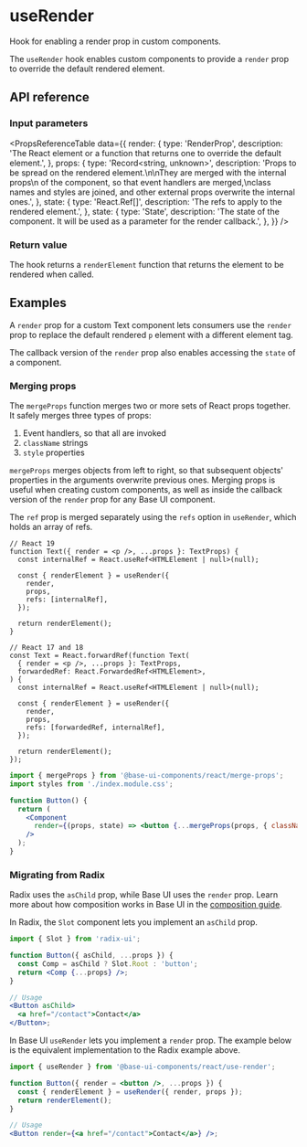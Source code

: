 # useRender

<Subtitle>Hook for enabling a render prop in custom components.</Subtitle>

<Meta name="description" content="Hook for enabling a render prop in custom components." />

The `useRender` hook enables custom components to provide a `render` prop to override the default rendered element.

## API reference

### Input parameters

<PropsReferenceTable
  data={{
    render: {
      type: 'RenderProp<State>',
      description:
        'The React element or a function that returns one to override the default element.',
    },
    props: {
      type: 'Record<string, unknown>',
      description:
        'Props to be spread on the rendered element.\n\nThey are merged with the internal props\n of the component, so that event handlers are merged,\nclass names and styles are joined, and other external props overwrite the internal ones.',
    },
    state: {
      type: 'React.Ref<RenderedElementType>[]',
      description: 'The refs to apply to the rendered element.',
    },
    state: {
      type: 'State',
      description:
        'The state of the component. It will be used as a parameter for the render callback.',
    },
  }}
/>

### Return value

The hook returns a `renderElement` function that returns the element to be rendered when called.

## Examples

A `render` prop for a custom Text component lets consumers use the `render` prop to replace the default rendered `p` element with a different element tag.

<Demo path="./demos/render" />

The callback version of the `render` prop also enables accessing the `state` of a component.

<Demo path="./demos/render-callback" />

### Merging props

The `mergeProps` function merges two or more sets of React props together. It safely merges three types of props:

1. Event handlers, so that all are invoked
2. `className` strings
3. `style` properties

`mergeProps` merges objects from left to right, so that subsequent objects' properties in the arguments overwrite previous ones. Merging props is useful when creating custom components, as well as inside the callback version of the `render` prop for any Base UI component.

The `ref` prop is merged separately using the `refs` option in `useRender`, which holds an array of refs.

```tsx
// React 19
function Text({ render = <p />, ...props }: TextProps) {
  const internalRef = React.useRef<HTMLElement | null>(null);

  const { renderElement } = useRender({
    render,
    props,
    refs: [internalRef],
  });

  return renderElement();
}

// React 17 and 18
const Text = React.forwardRef(function Text(
  { render = <p />, ...props }: TextProps,
  forwardedRef: React.ForwardedRef<HTMLElement>,
) {
  const internalRef = React.useRef<HTMLElement | null>(null);

  const { renderElement } = useRender({
    render,
    props,
    refs: [forwardedRef, internalRef],
  });

  return renderElement();
});
```

```jsx {7-7} title="Using mergeProps in the render callback"
import { mergeProps } from '@base-ui-components/react/merge-props';
import styles from './index.module.css';

function Button() {
  return (
    <Component
      render={(props, state) => <button {...mergeProps(props, { className: styles.Button })} />}
    />
  );
}
```

### Migrating from Radix

Radix uses the `asChild` prop, while Base UI uses the `render` prop. Learn more about how composition works in Base UI in the [composition guide](/react/handbook/composition).

In Radix, the `Slot` component lets you implement an `asChild` prop.

```jsx title="Custom asChild prop with Radix"
import { Slot } from 'radix-ui';

function Button({ asChild, ...props }) {
  const Comp = asChild ? Slot.Root : 'button';
  return <Comp {...props} />;
}

// Usage
<Button asChild>
  <a href="/contact">Contact</a>
</Button>;
```

In Base UI `useRender` lets you implement a `render` prop. The example below is the equivalent implementation to the Radix example above.

```jsx title="Custom render prop with Base UI"
import { useRender } from '@base-ui-components/react/use-render';

function Button({ render = <button />, ...props }) {
  const { renderElement } = useRender({ render, props });
  return renderElement();
}

// Usage
<Button render={<a href="/contact">Contact</a>} />;
```
